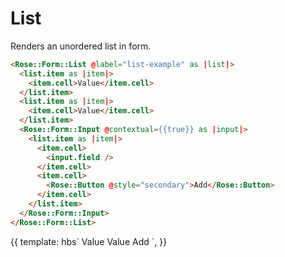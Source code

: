 
<Meta title="Rose|Form/List" component="Form/List" />

# List

Renders an unordered list in form.

```html
<Rose::Form::List @label="list-example" as |list|>
  <list.item as |item|>
    <item.cell>Value</item.cell>
  </list.item>
  <list.item as |item|>
    <item.cell>Value</item.cell>
  </list.item>
  <Rose::Form::Input @contextual={{true}} as |input|>
    <list.item as |item|>
      <item.cell>
        <input.field />
      </item.cell>
      <item.cell>
        <Rose::Button @style="secondary">Add</Rose::Button>
      </item.cell>
    </list.item>
  </Rose::Form::Input>
</Rose::Form::List>
```

<Preview>
  <Story name="Basic" height="17rem">{{
    template: hbs`
    <Rose::Form::List @label="list-example" as |list|>
      <list.item as |item|>
        <item.cell>Value</item.cell>
      </list.item>
      <list.item as |item|>
        <item.cell>Value</item.cell>
      </list.item>
      <Rose::Form::Input @contextual={{true}} as |input|>
        <list.item as |item|>
          <item.cell>
            <input.field />
          </item.cell>
          <item.cell>
            <Rose::Button @style="secondary">Add</Rose::Button>
          </item.cell>
        </list.item>
      </Rose::Form::Input>
    </Rose::Form::List>
    `,
  }}</Story>
</Preview>
